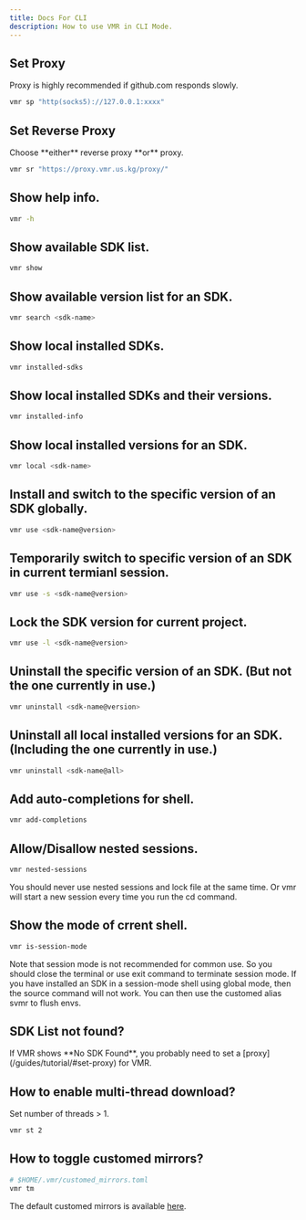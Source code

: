 ```yaml
---
title: Docs For CLI
description: How to use VMR in CLI Mode.
---
```



## Set Proxy

<Aside type="caution" title="Note">
  Proxy is highly recommended if github.com responds slowly.
</Aside>

```bash
vmr sp "http(socks5)://127.0.0.1:xxxx"
```

## Set Reverse Proxy

<Aside type="caution" title="Note">
  Choose **either** reverse proxy **or** proxy.
</Aside>

```bash
vmr sr "https://proxy.vmr.us.kg/proxy/"
```

## Show help info.

```bash
vmr -h
```

## Show available SDK list.

```bash
vmr show
```

## Show available version list for an SDK.

```bash
vmr search <sdk-name>
```

## Show local installed SDKs.

```bash
vmr installed-sdks 
```

## Show local installed SDKs and their versions.

```bash
vmr installed-info 
```

## Show local installed versions for an SDK.

```bash
vmr local <sdk-name>
```

## Install and switch to the specific version of an SDK globally.

```bash
vmr use <sdk-name@version>
```

## Temporarily switch to specific version of an SDK in current termianl session.

```bash
vmr use -s <sdk-name@version>
```

## Lock the SDK version for current project.

```bash
vmr use -l <sdk-name@version>
```

## Uninstall the specific version of an SDK. (But not the one currently in use.)

```bash
vmr uninstall <sdk-name@version>
```

## Uninstall all local installed versions for an SDK. (Including the one currently in use.)

```bash
vmr uninstall <sdk-name@all>
```

## Add auto-completions for shell.

```bash
vmr add-completions 
```

## Allow/Disallow nested sessions.

```bash
vmr nested-sessions
```
<Aside type="caution" title="Note">
  You should never use nested sessions and lock file at the same time. Or vmr will start a new session every time you run the cd command.
</Aside>

##  Show the mode of crrent shell.

```bash
vmr is-session-mode
```
<Aside type="caution" title="Note">
  Note that session mode is not recommended for common use. So you should close the terminal or use exit command to terminate session mode.
  If you have installed an SDK in a session-mode shell using global mode, then the source command will not work. 
  You can then use the customed alias svmr to flush envs.
</Aside>

## SDK List not found?

<Aside type="caution" title="Note">
  If VMR shows **No SDK Found**, you probably need to set a [proxy](/guides/tutorial/#set-proxy) for VMR.
</Aside>

## How to enable multi-thread download?

Set number of threads > 1.
```bash
vmr st 2
```

## How to toggle customed mirrors?

```bash
# $HOME/.vmr/customed_mirrors.toml
vmr tm
```
The default customed mirrors is available [here](https://github.com/gvcgo/vsources/blob/main/mirrors/customed_mirrors.toml).
